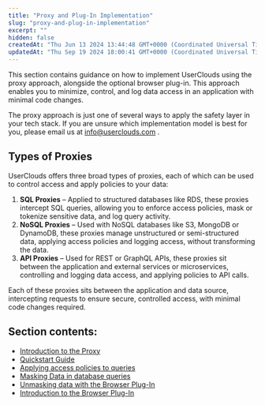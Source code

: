 ```yaml
---
title: "Proxy and Plug-In Implementation"
slug: "proxy-and-plug-in-implementation"
excerpt: ""
hidden: false
createdAt: "Thu Jun 13 2024 13:44:48 GMT+0000 (Coordinated Universal Time)"
updatedAt: "Thu Sep 19 2024 18:00:41 GMT+0000 (Coordinated Universal Time)"
---
```

This section contains guidance on how to implement UserClouds using the proxy approach, alongside the optional browser plug-in. This approach enables you to minimize, control, and log data access in an application with minimal code changes.

The proxy approach is just one of several ways to apply the safety layer in your tech stack. If you are unsure which implementation model is best for you, please email us at [info@userclouds.com](mailto:info@userclouds.com) .

## Types of Proxies

UserClouds offers three broad types of proxies, each of which can be used to control access and apply policies to your data:

1. **SQL Proxies** – Applied to structured databases like RDS, these proxies intercept SQL queries, allowing you to enforce access policies, mask or tokenize sensitive data, and log query activity.
2. **NoSQL Proxies** – Used with NoSQL databases like S3, MongoDB or DynamoDB, these proxies manage unstructured or semi-structured data, applying access policies and logging access, without transforming the data.
3. **API Proxies** – Used for REST or GraphQL APIs, these proxies sit between the application and external services or microservices, controlling and logging data access, and applying policies to API calls.

Each of these proxies sits between the application and data source, intercepting requests to ensure secure, controlled access, with minimal code changes required.

## Section contents:

- [Introduction to the Proxy](/docs/guides/proxy-and-plug-in-implementation/1-proxy-introduction)
- [Quickstart Guide](/docs/guides/proxy-and-plug-in-implementation/2-sql-shim)
- [Applying access policies to queries](/docs/guides/proxy-and-plug-in-implementation/3-applying-access-policies-to-queries)
- [Masking Data in database queries](/docs/guides/proxy-and-plug-in-implementation/4-masking-data-using-the-sql-shim)
- [Unmasking data with the Browser Plug-In](/docs/guides/proxy-and-plug-in-implementation/5-unmasking-data-using-the-browser-plug-in)
- [Introduction to the Browser Plug-In](/docs/guides/proxy-and-plug-in-implementation/6-userclouds-browser-plug-in-documentation)
